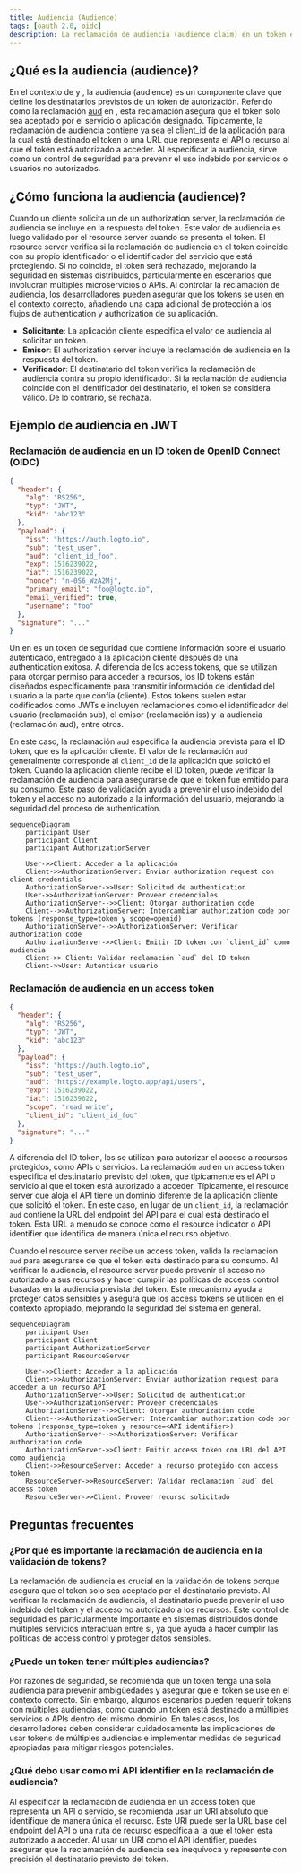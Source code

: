 ```yaml
---
title: Audiencia (Audience)
tags: [oauth 2.0, oidc]
description: La reclamación de audiencia (audience claim) en un token especifica el destinatario previsto, típicamente la aplicación cliente o el recurso API. Garantiza que el token sea utilizado solo por el servicio correcto, mejorando la seguridad al prevenir el acceso no autorizado.
---
```


## ¿Qué es la audiencia (audience)?

En el contexto de <Ref slug="authentication" /> y <Ref slug="authorization" />, la audiencia (audience) es un componente clave que define los destinatarios previstos de un token de autorización. Referido como la reclamación [aud](https://datatracker.ietf.org/doc/html/rfc7519#section-4.1.3) en <Ref slug="jwt" />, esta reclamación asegura que el token solo sea aceptado por el servicio o aplicación designado. Típicamente, la reclamación de audiencia contiene ya sea el client_id de la aplicación para la cual está destinado el token o una URL que representa el API o recurso al que el token está autorizado a acceder. Al especificar la audiencia, sirve como un control de seguridad para prevenir el uso indebido por servicios o usuarios no autorizados.

## ¿Cómo funciona la audiencia (audience)?

Cuando un cliente solicita un <Ref slug="access-token" /> de un authorization server, la reclamación de audiencia se incluye en la respuesta del token. Este valor de audiencia es luego validado por el resource server cuando se presenta el token. El resource server verifica si la reclamación de audiencia en el token coincide con su propio identificador o el identificador del servicio que está protegiendo. Si no coincide, el token será rechazado, mejorando la seguridad en sistemas distribuidos, particularmente en escenarios que involucran múltiples microservicios o APIs. Al controlar la reclamación de audiencia, los desarrolladores pueden asegurar que los tokens se usen en el contexto correcto, añadiendo una capa adicional de protección a los flujos de authentication y authorization de su aplicación.

- **Solicitante**: La aplicación cliente especifica el valor de audiencia al solicitar un token.
- **Emisor**: El authorization server incluye la reclamación de audiencia en la respuesta del token.
- **Verificador**: El destinatario del token verifica la reclamación de audiencia contra su propio identificador. Si la reclamación de audiencia coincide con el identificador del destinatario, el token se considera válido. De lo contrario, se rechaza.

## Ejemplo de audiencia en JWT

### Reclamación de audiencia en un ID token de OpenID Connect (OIDC)

```json
{
  "header": {
    "alg": "RS256",
    "typ": "JWT",
    "kid": "abc123"
  },
  "payload": {
    "iss": "https://auth.logto.io",
    "sub": "test_user",
    "aud": "client_id_foo",
    "exp": 1516239022,
    "iat": 1516239022,
    "nonce": "n-0S6_WzA2Mj",
    "primary_email": "foo@logto.io",
    "email_verified": true,
    "username": "foo"
  },
  "signature": "..."
}
```

Un <Ref slug="id-token" /> en <Ref slug="openid-connect" /> es un token de seguridad que contiene información sobre el usuario autenticado, entregado a la aplicación cliente después de una authentication exitosa. A diferencia de los access tokens, que se utilizan para otorgar permiso para acceder a recursos, los ID tokens están diseñados específicamente para transmitir información de identidad del usuario a la parte que confía (cliente). Estos tokens suelen estar codificados como JWTs e incluyen reclamaciones como el identificador del usuario (reclamación sub), el emisor (reclamación iss) y la audiencia (reclamación aud), entre otros.

En este caso, la reclamación `aud` especifica la audiencia prevista para el ID token, que es la aplicación cliente. El valor de la reclamación `aud` generalmente corresponde al `client_id` de la aplicación que solicitó el token. Cuando la aplicación cliente recibe el ID token, puede verificar la reclamación de audiencia para asegurarse de que el token fue emitido para su consumo. Este paso de validación ayuda a prevenir el uso indebido del token y el acceso no autorizado a la información del usuario, mejorando la seguridad del proceso de authentication.

```mermaid
sequenceDiagram
    participant User
    participant Client
    participant AuthorizationServer

    User->>Client: Acceder a la aplicación
    Client->>AuthorizationServer: Enviar authorization request con client credentials
    AuthorizationServer->>User: Solicitud de authentication
    User->>AuthorizationServer: Proveer credenciales
    AuthorizationServer-->>Client: Otorgar authorization code
    Client-->>AuthorizationServer: Intercambiar authorization code por tokens (response_type=token y scope=openid)
    AuthorizationServer-->>AuthorizationServer: Verificar authorization code
    AuthorizationServer->>Client: Emitir ID token con `client_id` como audiencia
    Client->> Client: Validar reclamación `aud` del ID token
    Client->>User: Autenticar usuario
```

### Reclamación de audiencia en un access token

```json
{
  "header": {
    "alg": "RS256",
    "typ": "JWT",
    "kid": "abc123"
  },
  "payload": {
    "iss": "https://auth.logto.io",
    "sub": "test_user",
    "aud": "https://example.logto.app/api/users",
    "exp": 1516239022,
    "iat": 1516239022,
    "scope": "read write",
    "client_id": "client_id_foo"
  },
  "signature": "..."
}
```

A diferencia del ID token, los <Ref slug="access-token" /> se utilizan para autorizar el acceso a recursos protegidos, como APIs o servicios. La reclamación `aud` en un access token especifica el destinatario previsto del token, que típicamente es el API o servicio al que el token está autorizado a acceder. Típicamente, el resource server que aloja el API tiene un dominio diferente de la aplicación cliente que solicitó el token. En este caso, en lugar de un `client_id`, la reclamación `aud` contiene la URL del endpoint del API para el cual está destinado el token. Esta URL a menudo se conoce como el resource indicator o API identifier que identifica de manera única el recurso objetivo.

Cuando el resource server recibe un access token, valida la reclamación `aud` para asegurarse de que el token está destinado para su consumo. Al verificar la audiencia, el resource server puede prevenir el acceso no autorizado a sus recursos y hacer cumplir las políticas de access control basadas en la audiencia prevista del token. Este mecanismo ayuda a proteger datos sensibles y asegura que los access tokens se utilicen en el contexto apropiado, mejorando la seguridad del sistema en general.

```mermaid
sequenceDiagram
    participant User
    participant Client
    participant AuthorizationServer
    participant ResourceServer

    User->>Client: Acceder a la aplicación
    Client->>AuthorizationServer: Enviar authorization request para acceder a un recurso API
    AuthorizationServer->>User: Solicitud de authentication
    User->>AuthorizationServer: Proveer credenciales
    AuthorizationServer-->>Client: Otorgar authorization code
    Client-->>AuthorizationServer: Intercambiar authorization code por tokens (response_type=token y resource=<API identifier>)
    AuthorizationServer-->>AuthorizationServer: Verificar authorization code
    AuthorizationServer->>Client: Emitir access token con URL del API como audiencia
    Client->>ResourceServer: Acceder a recurso protegido con access token
    ResourceServer->>ResourceServer: Validar reclamación `aud` del access token
    ResourceServer->>Client: Proveer recurso solicitado
```

## Preguntas frecuentes

### ¿Por qué es importante la reclamación de audiencia en la validación de tokens?

La reclamación de audiencia es crucial en la validación de tokens porque asegura que el token solo sea aceptado por el destinatario previsto. Al verificar la reclamación de audiencia, el destinatario puede prevenir el uso indebido del token y el acceso no autorizado a los recursos. Este control de seguridad es particularmente importante en sistemas distribuidos donde múltiples servicios interactúan entre sí, ya que ayuda a hacer cumplir las políticas de access control y proteger datos sensibles.

### ¿Puede un token tener múltiples audiencias?

Por razones de seguridad, se recomienda que un token tenga una sola audiencia para prevenir ambigüedades y asegurar que el token se use en el contexto correcto. Sin embargo, algunos escenarios pueden requerir tokens con múltiples audiencias, como cuando un token está destinado a múltiples servicios o APIs dentro del mismo dominio. En tales casos, los desarrolladores deben considerar cuidadosamente las implicaciones de usar tokens de múltiples audiencias e implementar medidas de seguridad apropiadas para mitigar riesgos potenciales.

### ¿Qué debo usar como mi API identifier en la reclamación de audiencia?

Al especificar la reclamación de audiencia en un access token que representa un API o servicio, se recomienda usar un URI absoluto que identifique de manera única el recurso. Este URI puede ser la URL base del endpoint del API o una ruta de recurso específica a la que el token está autorizado a acceder. Al usar un URI como el API identifier, puedes asegurar que la reclamación de audiencia sea inequívoca y represente con precisión el destinatario previsto del token.